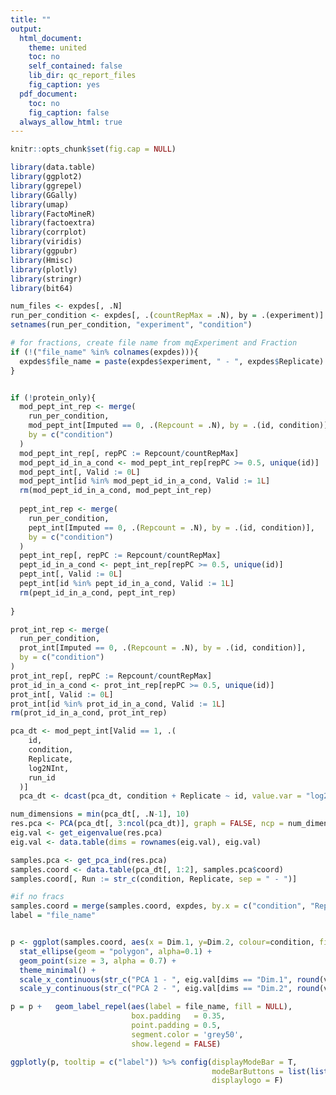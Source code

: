 ```yaml
---
title: ""
output:
  html_document:
    theme: united
    toc: no
    self_contained: false
    lib_dir: qc_report_files
    fig_caption: yes
  pdf_document:
    toc: no
    fig_caption: false
  always_allow_html: true
---
```


```r
knitr::opts_chunk$set(fig.cap = NULL)

library(data.table)
library(ggplot2)
library(ggrepel)
library(GGally)
library(umap)
library(FactoMineR)
library(factoextra)
library(corrplot)
library(viridis)
library(ggpubr)
library(Hmisc)
library(plotly)
library(stringr)
library(bit64)

num_files <- expdes[, .N]
run_per_condition <- expdes[, .(countRepMax = .N), by = .(experiment)]
setnames(run_per_condition, "experiment", "condition")

# for fractions, create file name from mqExperiment and Fraction
if (!("file_name" %in% colnames(expdes))){
  expdes$file_name = paste(expdes$experiment, " - ", expdes$Replicate)
}


if (!protein_only){
  mod_pept_int_rep <- merge(
    run_per_condition,
    mod_pept_int[Imputed == 0, .(Repcount = .N), by = .(id, condition)],
    by = c("condition")
  )
  mod_pept_int_rep[, repPC := Repcount/countRepMax]
  mod_pept_id_in_a_cond <- mod_pept_int_rep[repPC >= 0.5, unique(id)]
  mod_pept_int[, Valid := 0L]
  mod_pept_int[id %in% mod_pept_id_in_a_cond, Valid := 1L]
  rm(mod_pept_id_in_a_cond, mod_pept_int_rep)
  
  pept_int_rep <- merge(
    run_per_condition,
    pept_int[Imputed == 0, .(Repcount = .N), by = .(id, condition)],
    by = c("condition")
  )
  pept_int_rep[, repPC := Repcount/countRepMax]
  pept_id_in_a_cond <- pept_int_rep[repPC >= 0.5, unique(id)]
  pept_int[, Valid := 0L]
  pept_int[id %in% pept_id_in_a_cond, Valid := 1L]
  rm(pept_id_in_a_cond, pept_int_rep)
  
}

prot_int_rep <- merge(
  run_per_condition,
  prot_int[Imputed == 0, .(Repcount = .N), by = .(id, condition)],
  by = c("condition")
)
prot_int_rep[, repPC := Repcount/countRepMax]
prot_id_in_a_cond <- prot_int_rep[repPC >= 0.5, unique(id)]
prot_int[, Valid := 0L]
prot_int[id %in% prot_id_in_a_cond, Valid := 1L]
rm(prot_id_in_a_cond, prot_int_rep)


```


```r
pca_dt <- mod_pept_int[Valid == 1, .(
    id,
    condition,
    Replicate,
    log2NInt,
    run_id
  )]
  pca_dt <- dcast(pca_dt, condition + Replicate ~ id, value.var = "log2NInt")

num_dimensions = min(pca_dt[, .N-1], 10)
res.pca <- PCA(pca_dt[, 3:ncol(pca_dt)], graph = FALSE, ncp = num_dimensions)
eig.val <- get_eigenvalue(res.pca)
eig.val <- data.table(dims = rownames(eig.val), eig.val)

samples.pca <- get_pca_ind(res.pca)
samples.coord <- data.table(pca_dt[, 1:2], samples.pca$coord)
samples.coord[, Run := str_c(condition, Replicate, sep = " - ")]

#if no fracs
samples.coord = merge(samples.coord, expdes, by.x = c("condition", "Replicate"), by.y = c("experiment", "Replicate"))
label = "file_name"


p <- ggplot(samples.coord, aes(x = Dim.1, y=Dim.2, colour=condition, fill=condition, label=Run)) +
  stat_ellipse(geom = "polygon", alpha=0.1) +
  geom_point(size = 3, alpha = 0.7) +
  theme_minimal() +
  scale_x_continuous(str_c("PCA 1 - ", eig.val[dims == "Dim.1", round(variance.percent,1)], "%")) +
  scale_y_continuous(str_c("PCA 2 - ", eig.val[dims == "Dim.2", round(variance.percent,1)], "%"))

p = p +   geom_label_repel(aes(label = file_name, fill = NULL),
                           box.padding   = 0.35, 
                           point.padding = 0.5,
                           segment.color = 'grey50',
                           show.legend = FALSE)

ggplotly(p, tooltip = c("label")) %>% config(displayModeBar = T, 
                                             modeBarButtons = list(list('toImage')),
                                             displaylogo = F)
```

